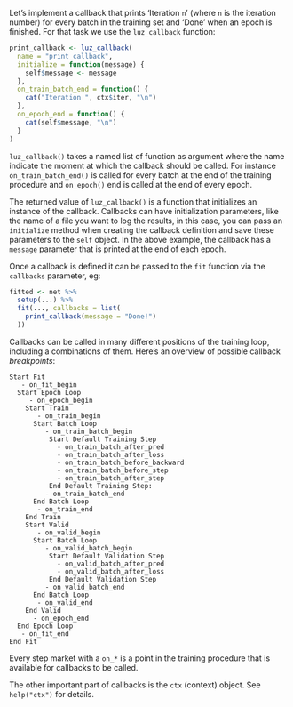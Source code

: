 Let's implement a callback that prints 'Iteration `n`' (where `n` is the iteration number) for every batch in the training set and 'Done' when an epoch is finished. For that task we use the `luz_callback` function:

```r
print_callback <- luz_callback(
  name = "print_callback",
  initialize = function(message) {
    self$message <- message
  },
  on_train_batch_end = function() {
    cat("Iteration ", ctx$iter, "\n")
  },
  on_epoch_end = function() {
    cat(self$message, "\n")
  }
)
```

`luz_callback()` takes a named list of function as argument where the name indicate the moment at which the callback should be called. For instance `on_train_batch_end()` is called for every batch at the end of the training procedure and `on_epoch()` end is called at the end of every epoch.

The returned value of `luz_callback()` is a function that initializes an instance
of the callback. Callbacks can have initialization parameters, like the name of a file
you want to log the results, in this case, you can pass an `initialize` method when
creating the callback definition and save these parameters to the `self` object. In the above example, the callback has a `message` parameter that is printed at the end of each epoch.

Once a callback is defined it can be passed to the `fit` function via the `callbacks` parameter, eg:

```r
fitted <- net %>%
  setup(...) %>%
  fit(..., callbacks = list(
    print_callback(message = "Done!")
  ))
```

Callbacks can be called in many different positions of the training loop, including a combinations of them. Here's an overview of possible callback *breakpoints*:

    Start Fit
       - on_fit_begin
      Start Epoch Loop
         - on_epoch_begin
        Start Train
           - on_train_begin
          Start Batch Loop
             - on_train_batch_begin
              Start Default Training Step
                - on_train_batch_after_pred
                - on_train_batch_after_loss
                - on_train_batch_before_backward
                - on_train_batch_before_step
                - on_train_batch_after_step
              End Default Training Step:
             - on_train_batch_end
          End Batch Loop
           - on_train_end
        End Train
        Start Valid
           - on_valid_begin
          Start Batch Loop
             - on_valid_batch_begin
              Start Default Validation Step
                - on_valid_batch_after_pred
                - on_valid_batch_after_loss
              End Default Validation Step
             - on_valid_batch_end
          End Batch Loop
           - on_valid_end
        End Valid
          - on_epoch_end
      End Epoch Loop
       - on_fit_end
    End Fit

Every step market with a `on_*` is a point in the training procedure that is available for callbacks to be called.

The other important part of callbacks is the `ctx` (context) object. See `help("ctx")` for details.
